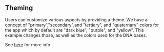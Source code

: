 
<Meta title="Theming" />

## Theming

Users can customize various aspects by providing a theme. We have a concept of
"primary","secondary",and "tertiary", and "quaternary" colors for the app which
by default are "dark blue", "purple", and "yellow". This example changes those,
as well as the colors used for the DNA bases.

See [here](https://jbrowse.org/jb2/docs/config_guides/theme/) for more info

<Story id="source-with-custom-theme--custom-theme" />
